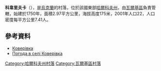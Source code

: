 {{coord|49|53|50|N|35|39|51|E|scale:100000_region:UA|display=title}}

'''科韋里夫卡'''（{{lang-uk|Коверівка}}），是[[烏克蘭|烏克蘭]]的村落，位於該國東部[[哈爾科夫州|哈爾科夫州]]，由[[瓦爾基區|瓦爾基區]]負責管轄，始建於1750年，面積2.97平方公里，海拔高度175米，2001年人口22，人口密度每平方公里7.41人。

==參考資料==
* [http://gska2.rada.gov.ua/pls/z7502/A005?rdat1=09.01.2009&rf7571=32520 Коверівка]{{dead link|date=2018年4月 |bot=InternetArchiveBot |fix-attempted=yes }}
* [http://weather.in.ua/ua/har'kovskaja/10889 Погода в селі Коверівка] {{Wayback|url=http://weather.in.ua/ua/har'kovskaja/10889 |date=20160323025829 }}

{{DEFAULTSORT:Коверівка}}
[[Category:哈爾科夫州村落|Category:哈爾科夫州村落]]
[[Category:瓦爾基區村落|Category:瓦爾基區村落]]


{{Kharkiv-geo-stub}}